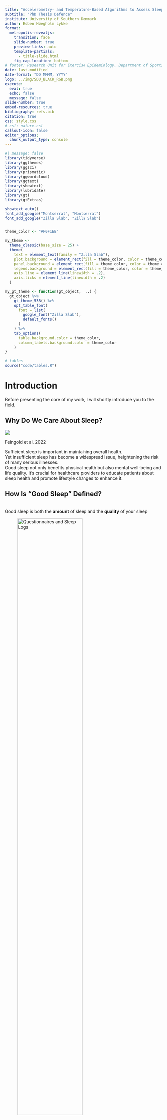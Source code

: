 ```yaml
---
title: "Accelerometry- and Temperature-Based Algorithms to Assess Sleep Habits Among Danish Children and Adolescents"
subtitle: "PhD Thesis Defence"
institute: University of Southern Denmark
author: Esben Høegholm Lykke
format:
  metropolis-revealjs: 
    transition: fade
    slide-number: true
    preview-links: auto
    template-partials:
      - title-slide.html
    fig-cap-location: bottom
# footer: Research Unit for Exercise Epidemiology, Department of Sports Science and Clinical Biomechanics
date: last-modified
date-format: "DD MMMM, YYYY"
logo: ../img/SDU_BLACK_RGB.png
execute: 
  eval: true
  echo: false
  message: false
slide-number: true
embed-resources: true
bibliography: refs.bib
citation: true
css: style.css
# csl: nature.csl
callout-icon: false
editor_options: 
  chunk_output_type: console
---
```


```r
#| message: false
library(tidyverse)
library(ggthemes)
library(ggsci)
library(prismatic)
library(ggwordcloud)
library(ggtext)
library(showtext)
library(lubridate)
library(gt)
library(gtExtras)

showtext_auto()
font_add_google("Montserrat", "Montserrat")
font_add_google("Zilla Slab", "Zilla Slab")


theme_color <- "#F0F1EB"

my_theme <-
  theme_classic(base_size = 25) +
  theme(
    text = element_text(family = "Zilla Slab"),
    plot.background = element_rect(fill = theme_color, color = theme_color),
    panel.background = element_rect(fill = theme_color, color = theme_color),
    legend.background = element_rect(fill = theme_color, color = theme_color),
    axis.line = element_line(linewidth = .2),
    axis.ticks = element_line(linewidth = .2)
  )

my_gt_theme <- function(gt_object, ...) {
  gt_object %>%
    gt_theme_538() %>%
    opt_table_font(
      font = list(
        google_font("Zilla Slab"),
        default_fonts()
      )
    ) %>%
    tab_options(
      table.background.color = theme_color,
      column_labels.background.color = theme_color
    )
}

# tables
source("code/tables.R")
```

# Introduction

::: notes
Before presenting the core of my work, I will shortly introduce you to the field.
:::

## Why Do We Care About Sleep?

![](img/sleep_health_effects.png)

::: footer
Feingold et al. 2022
:::

::: notes
Sufficient sleep is important in maintaining overall health. <br> Yet insufficient sleep has become a widespread issue, heightening the risk of many serious illnesses. <br> Good sleep not only benefits physical health but also mental well-being and life quality. It's crucial for healthcare providers to educate patients about sleep health and promote lifestyle changes to enhance it.
:::

## How Is "Good Sleep" Defined?

<br> Good sleep is both the **amount** of sleep and the **quality** of your sleep

::: {layout-ncol="2"}
![Questionnaires and Sleep Logs](img/questionnaire.png){width="70%"}

![Polysomnography (PSG)](img/eeg.png){width="70%"}
:::

::: notes
In simple terms, good sleep is both the amount of sleep you get in a night and the quality of your sleep. <br> Most commonly determined by self-report questionnaires or sleep logs. <br> Gold standard PSG. <br> But we can also evaluate sleep using accelerometers. Wrist-accelerometry being the most common wear-location.
:::

## PSG - The Gold Standard

::: columns
::: {.column width="85%"}
::: {layout="[[-1], [1], [-1]]"}
```r
hyp <-
  read_csv("data/yasa_example_night_young_hypno.csv")

hyp %>%
  mutate(
    time = 1:n(),
    stage = case_when(
      Stage == 0 ~ "Wake",
      Stage == 4 ~ "REM",
      Stage == 1 ~ "N1",
      Stage == 2 ~ "N2",
      Stage == 3 ~ "N3"
    ),
    stage = factor(stage, levels = c("N3", "N2", "N1", "REM", "Wake"))
  ) %>%
  ggplot(aes(time, stage, group = 1, fill = stage, color = stage)) +
  geom_tile(show.legend = FALSE) +
  scale_x_continuous(
    breaks = seq(1, 1000, 120),
    labels = c("22:00", "23:00", "00:00", "01:00", "02:00", "03:00", "04:00", "05:00", "06:00")
  ) +
  labs(
    x = "Time",
    y = "Stage",
    caption = "Sample hypnogram showing the sleep stage cycles of an eight-hour polysomnography recording."
  ) +
  scale_fill_npg() +
  scale_color_npg() +
  my_theme
```
:::
:::

::: {.fragment .column .smaller-font width="15%" layout-ncol="1"}
![](img/work.png){width="80%"}

![](img/time.png){width="80%"}

![](img/money.png){width="80%"}
:::
:::

::: notes
Polysomnography (PSG):

Gold-standard technique in sleep research.<br> Combines EEG, EOG, EMG, ECG, respiratory and pulse oximetry measurements.<br> Captures comprehensive sleep data in a clinical setting.<br> Useful for diagnosing sleep disorders but costly, requires specialized personnel, and may not reflect free-living sleep conditions. <br> In summary, PSG is not feasible in large-scale studies <br> Note: rater bias -\> objectivity?
:::

## Alternatives to PSG

::: {layout-ncol="2" layout-valign="top"}
::: fragment
![](img/zmachine.png){width="40%"}

**Zmachine® Insight**

-   Validated against PSG
-   Reasonably user-friendly
-   Multiple nights in home
-   Automated scoring
:::

::: fragment
![](img/wrist_acc.png){width="40%"}

**Accelerometry**

-   Several weeks of recording
-   Very small participant burden
-   Suited for free-living conditions
-   Lots of raw data
-   Heuristic algorithms
:::
:::

::: footer
Kaplan et al. 2014, Wang et al. 2015
:::

::: notes
Emergence of single-channel EEG-based sleep staging algorithms.

Zmachine® Insight+ (ZM): Gaining recognition in sleep studies. Validated against PSG, offering comparable data quality. Cost-effective and requires less specialized oversight. User-friendly for multi-night, real-world evaluations. Ideal for machine learning analyses due to consistent multi-night data. Despite advantages, still has considerable costs and participant demands.

Another low-burden alternative is accelerometry.

Heuristic algorithms to score sleep.

Increasing data availability makes the use of ML more advantages.
:::

## Accelerometry for Assessing Sleep

::: {layout-ncol="5" layout-valign="top"}
![](img/algorithm.png)

![](img/blank.png)

![](img/arrow_right.png)

![](img/blank.png)

![](img/DL.png)
:::

Shift towards machine learning as more data becomes available

-   Cole-Kripke algorithm (counts) [@cole_automatic_1992]

-   van Hees algorithm (raw) [@hees_novel_2015]

-   Random Forests in GGIR (raw) [@sundararajan_sleep_2021]

::: notes
Accelerometry as an Alternative to EEG:

Used to overcome limitations of EEG systems and self-reported sleep assessments.

Algorithm Development in Actigraphy:

Evolution from activity count-based to raw acceleration data algorithms. Notable algorithms: ESS (Estimation of Stationary Sleep-segments), algorithm based on accelerometer orientation angle. Shift towards machine learning approaches for enhanced data utilization.

ML have shown superior performance.

Lots of data is necessary to effectively develop robust ML models.
:::

## Machine Learning Basics

<br>

::: {layout-ncol=9}

![](img/training_data.png)

![](img/arrow_right.png)

![](img/DL.png)

![](img/arrow_right.png)

![](img/model.png)

![](img/arrow_right.png)

![](img/testing_data.png)

![](img/arrow_right.png)

![](img/accuracy.png)

:::

- Sleep detection as a supervised learning task
- Learn/train a model using the training data
- Test the model on unseen data
- Assess model performance

::: {.notes}
The goal is to construct a model from example inputs in order to make data-driven decisions rather than following strictly static instructions (heuristic algorithms)

Learning (training): learn model using training data

Testing: test model using unseen data to assess model performance
:::

## Advantages of Manually Labelling Training Data

![](img/label.png){.absolute top=120 left=-70 width=20%} 

<br>

::: {.absolute top=120 left=150}

- Labelled data sourced from PSG or sleep diaries/sleep logs
- Many studies have exclusively collected accelerometer data
- Potential of manual annotations to fill gaps in data
- No participant burden
- Multiple nights for intra-individual variability
- Free-living conditions

:::

![](img/exclamation.png){.absolute top=520 left=0 width=5%} 

::: {.absolute top=520 left=60}
**Precision of manually annotating in-bed time is unexplored**
:::

::: {.notes}

:::

## How To Handle Non-Wear time

<br> 

![](img/incomplete.png){.absolute top=70 left=0 width=10%} 

::: {.absolute top=100 left=130}
Non-wear time is to be considered as missing data
:::

<br>
<br>

- Handling non-wear time is essential for human behavior analyses
- Accurate differentiation between non-wear and sleep is crucial
- Methods include participant log diaries and heuristic algorithms
- Including skin temperature has potential
- As with sleep, more recent methods to detect non-wear use ML

![](img/exclamation.png){.absolute top=520 left=0 width=5%} 

::: {.absolute top=520 left=60}
**Ongoing search for methods to classify non-wear time**
:::

::: footer
Zhou et al. 2015, Rasmussen et al. 2020, Duncan et al. 2018
:::

::: {.notes}
Besides accurate labels, the training data must not contain missing data

Essential for accurate human motion and behavior analysis.

Accurate differentiation between non-wear periods and sleep is crucial

heuristic algorithms typically rely on consecutive zero counts

Also, some evidence suggest that incorporating surface skin temperature can enhance accuracy

ML methods include random forests and convolutional neural networks

Ongoing search for an optimal method to classify non-wear time in diverse settings
:::

## Limitations of Current ML Methods to Detect Sleep

<br>

:::: columns
::: {.column width=80%}

- Limited exploration of thigh-mounted devices
- Potential advantages in capturing sleep-related behaviors or positions

<br>

- Methods rely on sleep diaries to extract the time in bed
- Potential advantages of consecutive nights

::: 

:::{.column width=20%}
![](img/man.png){width=80%}
![](img/period.png){width=80%}
:::
::::

![](img/exclamation.png){.absolute top=520 left=0 width=5%} 

::: {.absolute top=520 left=60}
**ML on thigh-worn devices is unexplored**
:::

::: footer
Conley et al. 2019, Brønd et al. 2020
:::

::: {.notes}
Most methods focus on data from wrist- and hip-worn devices.

No ML methods to detect sleep used on thigh data

despite the advantages of this sensor location to classify physical activity behaviors


:::

## Thesis Aims and Objectives {.center-text}

<br>

> The overall aim was to develop methods and models for the analysis and interpretation of sleep in accelerometer data

:::: columns
::: {.column width=33% .center-text .smaller-font}
**Paper 1**

Introduce a method for manually annotating in-bed time in raw accelerometry data, validate these annotations against the Zmachine and sleep diaries, and evaluate the consistency of these manual annotations
:::
::: {.column width=33% .center-text .smaller-font}
**Paper 2**

Assess decision tree models for detecting non-wear time in data from thigh and hip-worn accelerometers, including skin temperature, and compare machine-learned models with heuristic algorithms for hip, thigh, and wrist-worn devices.
:::
::: {.column width=33% .center-text .smaller-font}
**Paper 3**

Assess the performance of different ML models in estimating in-bed and sleep time and evaluate precision of derived sleep quality metrics, benchmarking all included methods against sleep recordings of the ZM.
:::
::::

::: {.notes}
The overall aim wass bla blabla through these three paper/manuscripts

Paper 1: The objectives of paper I is to present a method for manually annotating individual
bedtime and wake-up times using raw accelerometry data. Furthermore, to validate
the accuracy of these annotations by comparing them with in-bed and out-of-bed
timestamps as determined by the ZM and by a prospective sleep diary, and lastly,
to assess both inter-rater and intra-rater agreement of the manual annotations.

I like to think of these three papers as enrichment of data, ensure integrity of data, utilization of the data with the combined aim to detect sleep
:::

# paper 1

::: {.center-text .bordered}
Manual Annotation of Time in Bed Using Free-Living Recordings of Accelerometry Data

(published in Sensors 2021)
:::

## Data Sources

<br>

:::: columns
::: {.column width=70%}
- Data sourced from the SCREENS pilot trial
- 14 children and 19 adults were included
- Two Axivity AX3 in elastic belts for 7 days all 24 hours/day
- Single-channel EEG recording of sleep as ground truth
- Sleep diaries with in-bed and out-of-bed times
:::

::: {.column width=30%}
```r
tbl_man_describe %>%
  my_gt_theme()
```
:::
::::

::: footer
Rasmussen et al. 2020, Rasmussen et al. 2021
:::

## Annotation Software and Features

```r
tbl_signal_features %>%
  my_gt_theme()
```

![](img/audacity.png){fig-align="center"}

::: {.notes}
We derived the following signal features from the raw acceleration signal...

Criteria for "lying" based on hip accelerometer inclination (>65 degrees) and thigh accelerometer's "sitting" status.

Most features, except for "time", derived directly from Skotte et al.’s activity type classification algorithm.

Audacity, a open-source audio-editing tool (sorry for the poor-quality screenshot)

Application in Accelerometer Data Analysis:

Useful for detailed inspection of high-resolution raw accelerometer data.

Enables zooming in on specific segments and broad overview of longer data spans.

Annotation process:

Three raters independently reviewed and labeled each wav-file for in-bed and out-of-bed actvities

Annotations saved as individual text files.

Each file labeled twice by each rater for reliability

Raters unaware of prior annotations to avoid biases and maintain objectivity.
:::

## Statistics 

![](img/statistics.png){.absolute left=50 top=80 width=10%}

::: {.absolute top=250 left=0}
- Agreement Assessment
    + Intraclass correlation coefficient 
    + Bland-Altman analysis
    + Probability density plots
:::

::: {.absolute top=250 left=600 .even-smaller-font}
$$\text{ICC} (< 0.5) \text{ indicates poor agreement}$$
$$0.5 \leq \text{ICC} < 0.75 \text{ indicates moderate agreement}$$
$$0.75 \leq \text{ICC} < 0.9 \text{ indicates good agreement}$$
$$\text{ICC} \geq 0.90 \text{ indicates excellent agreement}$$
:::


::: {.notes}
Intraclass correlation coefficient (ICC) and Bland-Altman analysis used.

Timestamps converted to seconds past midnight for ICC.

Two-way random-effects model for inter-rater reliability (ICC(2,k)).

Two-way mixed-effects model for comparing human raters against ZM or sleep diaries (ICC(3,k)).
:::

# Results

## Intraclass Correlation Coefficients 


::: {.absolute top=100 left=-100 .fragment .fade-in-then-semi-out}
```r
#| tbl-cap: ICCs between the ZM and the three human raters. Values are ICC (95% CI).

tbl_icc_zm_man %>%
  my_gt_theme()
```
::: 

::: {.absolute top=400 left=-100 .fragment .fade-in-then-semi-out}
```r
#| tbl-cap: ICCs between self-report and the ZM. Values are ICC (95% CI).

tbl_icc_self_zm %>%
  my_gt_theme()
```
:::

::: {.absolute top=100 right=-100 .fragment .fade-in-then-semi-out}
```r
#| tbl-cap: ICCs between self-report and the ZM. Values are ICC (95% CI).

tbl_icc_man_man %>%
  my_gt_theme()
```
:::

::: {.absolute top=400 right=-100 .fragment .fade-in-then-semi-out}
```r
#| tbl-cap: Test–retest ICCs between the first and second round of manual annotations. Values are ICC (95% CI).

tbl_icc_test_retest %>%
  my_gt_theme()
```
:::

## Bland-Altman Analyses

```r
#| tbl-cap: Bland–Altman analysis comparing manual annotation and self-report to ZM measurements, with all data presented in minutes.

tbl_7 %>%
  my_gt_theme()
```

## Density Plots

:::: columns
::: {.column width=50%}
```r
source("code/paper1_plot_ridges.R")

p2 +
  scale_fill_npg() +
  scale_color_npg() +
  my_theme +
  theme(
    text = element_text(size = 40),
    axis.title = element_blank()
  )
```

```r
p1 +
  scale_fill_npg() +
  scale_color_npg() +
  my_theme +
  theme(
    text = element_text(size = 40),
    axis.title = element_blank()
  )
```
:::

::: {.column width=50%}
```r
p4 +
  scale_fill_npg() +
  scale_color_npg() +
  my_theme +
  theme(
    text = element_text(size = 40),
    axis.title = element_blank()
  )
```

```r
p3 +
  scale_fill_npg() +
  scale_color_npg() +
  my_theme +
  theme(
    text = element_text(size = 40),
    axis.title = element_blank()
  )
```
:::
::::

## Contributions of Paper 1

<br>

- Presented a method for manually annotating in-bed periods using accelerometry data
- Manually annotating in-bed periods is comparable to sleep diaries and ZM
- Low inter- and intra-rater bias

::: {.notes}
Introduction of a Manual Annotation Methodology:

Presented a method for manually annotating in-bed periods using accelerometry data.
Evaluated the method's accuracy across multiple raters and compared it with ZM and sleep diary data.

High Accuracy and Reliability:

Demonstrated good-to-excellent inter- and intra-rater agreement.
Excellent agreement between manual annotations and ZM, and between self-reported and ZM sleep times.

Mean Bias and Probability Density Analysis:

Found mean bias between manual annotations, self-reported sleep times, and ZM within ±6 minutes.
Probability density plots showed comparable symmetry and positioning of outliers.
:::

## Discussion



# Acknowledgements

::: columns
::: {.column width="50%"}
In collaboration with...

::: {style="font-size:.8em"}
-   Jan Christian brønd
-   Anders Grøntved
-   Niels Christian Møller
-   Jesper Schmidt-Persson
-   Natascha Holbæk Pedersen
-   Kristian Traberg
-   Peter Lund Kristensen
-   Sofie Rath Mortensen
-   Sara Overgaard Sørensen
-   Malthe Roswall
-   All remaining wonderful colleagues...
:::
:::

::: {.column width="50%"}
Funded by...

![](img/sdu.png){width="50%"} ![](img/trygfonden.png){width="50%"} ![](img/erc.png){width="50%"}
:::
:::

# Supplementary Slides

## Duration

![](img/u-shape_all-cause_mortality.png){width="80%"}

::: footer
Yin, J. et al. Relationship of Sleep Duration With All-Cause Mortality and Cardiovascular Events: A Systematic Review and Dose-Response Meta-Analysis of Prospective Cohort Studies. Journal of the American Heart Association 6, e005947 (2017).
:::
